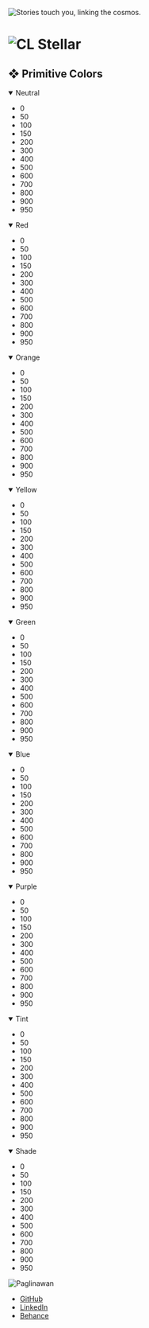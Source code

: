 
<Meta title="CL Stellar" />

<Image
  class="absolute z-10 top-0 left-0 w-full h-full object-cover"
  src={Stellar}
  alt="Stories touch you, linking the cosmos."
/>
<main id="cl-doc" class="relative z-20">
  <h1 class="mb-12">
    <Image
      width={280}
      height={0}
      layout="intrinsic"
      class=""
      src={CLStellar}
      alt="CL Stellar"
    />
  </h1>
  <section>
    <h2 class="font-semibold text-2xl border-0 text-inherit">
      ❖ Primitive Colors
    </h2>
    <div class="grid gap-6 mt-6">
      <details open>
        <summary class="list-none flex items-center gap-2 font-semibold text-lg border-0 cursor-pointer">
          Neutral
        </summary>
        <ul class="flex flex-wrap gap-4 mt-2">
          <li class="relative w-8 h-8 rounded-full bg-cl-neutral-0 transition-transform hover:scale-110 hover:shadow-lg hover:shadow-slate-500/50 border border-cl-neutral-50">
            <div class="absolute inset-0 flex items-center justify-center text-xs select-none opacity-30 transition-opacity hover:opacity-100 text-black">
              0
            </div>
          </li>
          <li class="relative w-8 h-8 rounded-full bg-cl-neutral-50 transition-transform hover:scale-110 hover:shadow-lg hover:shadow-slate-500/50">
            <div class="absolute inset-0 flex items-center justify-center text-xs select-none opacity-30 transition-opacity hover:opacity-100 text-black">
              50
            </div>
          </li>
          <li class="relative w-8 h-8 rounded-full bg-cl-neutral-100 transition-transform hover:scale-110 hover:shadow-lg hover:shadow-slate-500/50">
            <div class="absolute inset-0 flex items-center justify-center text-xs select-none opacity-30 transition-opacity hover:opacity-100 text-black">
              100
            </div>
          </li>
          <li class="relative w-8 h-8 rounded-full bg-cl-neutral-150 transition-transform hover:scale-110 hover:shadow-lg hover:shadow-slate-500/50">
            <div class="absolute inset-0 flex items-center justify-center text-xs select-none opacity-30 transition-opacity hover:opacity-100 text-black">
              150
            </div>
          </li>
          <li class="relative w-8 h-8 rounded-full bg-cl-neutral-200 transition-transform hover:scale-110 hover:shadow-lg hover:shadow-slate-500/50">
            <div class="absolute inset-0 flex items-center justify-center text-xs select-none opacity-30 transition-opacity hover:opacity-100 text-black">
              200
            </div>
          </li>
          <li class="relative w-8 h-8 rounded-full bg-cl-neutral-300 transition-transform hover:scale-110 hover:shadow-lg hover:shadow-slate-500/50">
            <div class="absolute inset-0 flex items-center justify-center text-xs select-none opacity-30 transition-opacity hover:opacity-100 text-white">
              300
            </div>
          </li>
          <li class="relative w-8 h-8 rounded-full bg-cl-neutral-400 transition-transform hover:scale-110 hover:shadow-lg hover:shadow-slate-500/50">
            <div class="absolute inset-0 flex items-center justify-center text-xs select-none opacity-30 transition-opacity hover:opacity-100 text-white">
              400
            </div>
          </li>
          <li class="relative w-8 h-8 rounded-full bg-cl-neutral-500 transition-transform hover:scale-110 hover:shadow-lg hover:shadow-slate-500/50">
            <div class="absolute inset-0 flex items-center justify-center text-xs select-none opacity-30 transition-opacity hover:opacity-100 text-white">
              500
            </div>
          </li>
          <li class="relative w-8 h-8 rounded-full bg-cl-neutral-600 transition-transform hover:scale-110 hover:shadow-lg hover:shadow-slate-500/50">
            <div class="absolute inset-0 flex items-center justify-center text-xs select-none opacity-30 transition-opacity hover:opacity-100 text-white">
              600
            </div>
          </li>
          <li class="relative w-8 h-8 rounded-full bg-cl-neutral-700 transition-transform hover:scale-110 hover:shadow-lg hover:shadow-slate-500/50">
            <div class="absolute inset-0 flex items-center justify-center text-xs select-none opacity-30 transition-opacity hover:opacity-100 text-white">
              700
            </div>
          </li>
          <li class="relative w-8 h-8 rounded-full bg-cl-neutral-800 transition-transform hover:scale-110 hover:shadow-lg hover:shadow-slate-500/50">
            <div class="absolute inset-0 flex items-center justify-center text-xs select-none opacity-30 transition-opacity hover:opacity-100 text-white">
              800
            </div>
          </li>
          <li class="relative w-8 h-8 rounded-full bg-cl-neutral-900 transition-transform hover:scale-110 hover:shadow-lg hover:shadow-slate-500/50">
            <div class="absolute inset-0 flex items-center justify-center text-xs select-none opacity-30 transition-opacity hover:opacity-100 text-white">
              900
            </div>
          </li>
          <li class="relative w-8 h-8 rounded-full bg-cl-neutral-950 transition-transform hover:scale-110 hover:shadow-lg hover:shadow-slate-500/50">
            <div class="absolute inset-0 flex items-center justify-center text-xs select-none opacity-30 transition-opacity hover:opacity-100 text-white">
              950
            </div>
          </li>
        </ul>
      </details>
      <details open>
        <summary class="list-none flex items-center gap-2 font-semibold text-lg border-0 cursor-pointer">
          Red
        </summary>
        <ul class="flex flex-wrap gap-4 mt-2">
          <li class="relative w-8 h-8 rounded-full bg-cl-red-0 transition-transform hover:scale-110 hover:shadow-lg hover:shadow-slate-500/50">
            <div class="absolute inset-0 flex items-center justify-center text-xs select-none opacity-30 transition-opacity hover:opacity-100 text-black">
              0
            </div>
          </li>
          <li class="relative w-8 h-8 rounded-full bg-cl-red-50 transition-transform hover:scale-110 hover:shadow-lg hover:shadow-slate-500/50">
            <div class="absolute inset-0 flex items-center justify-center text-xs select-none opacity-30 transition-opacity hover:opacity-100 text-black">
              50
            </div>
          </li>
          <li class="relative w-8 h-8 rounded-full bg-cl-red-100 transition-transform hover:scale-110 hover:shadow-lg hover:shadow-slate-500/50">
            <div class="absolute inset-0 flex items-center justify-center text-xs select-none opacity-30 transition-opacity hover:opacity-100 text-black">
              100
            </div>
          </li>
          <li class="relative w-8 h-8 rounded-full bg-cl-red-150 transition-transform hover:scale-110 hover:shadow-lg hover:shadow-slate-500/50">
            <div class="absolute inset-0 flex items-center justify-center text-xs select-none opacity-30 transition-opacity hover:opacity-100 text-black">
              150
            </div>
          </li>
          <li class="relative w-8 h-8 rounded-full bg-cl-red-200 transition-transform hover:scale-110 hover:shadow-lg hover:shadow-slate-500/50">
            <div class="absolute inset-0 flex items-center justify-center text-xs select-none opacity-30 transition-opacity hover:opacity-100 text-black">
              200
            </div>
          </li>
          <li class="relative w-8 h-8 rounded-full bg-cl-red-300 transition-transform hover:scale-110 hover:shadow-lg hover:shadow-slate-500/50">
            <div class="absolute inset-0 flex items-center justify-center text-xs select-none opacity-30 transition-opacity hover:opacity-100 text-white">
              300
            </div>
          </li>
          <li class="relative w-8 h-8 rounded-full bg-cl-red-400 transition-transform hover:scale-110 hover:shadow-lg hover:shadow-slate-500/50">
            <div class="absolute inset-0 flex items-center justify-center text-xs select-none opacity-30 transition-opacity hover:opacity-100 text-white">
              400
            </div>
          </li>
          <li class="relative w-8 h-8 rounded-full bg-cl-red-500 transition-transform hover:scale-110 hover:shadow-lg hover:shadow-slate-500/50">
            <div class="absolute inset-0 flex items-center justify-center text-xs select-none opacity-30 transition-opacity hover:opacity-100 text-white">
              500
            </div>
          </li>
          <li class="relative w-8 h-8 rounded-full bg-cl-red-600 transition-transform hover:scale-110 hover:shadow-lg hover:shadow-slate-500/50">
            <div class="absolute inset-0 flex items-center justify-center text-xs select-none opacity-30 transition-opacity hover:opacity-100 text-white">
              600
            </div>
          </li>
          <li class="relative w-8 h-8 rounded-full bg-cl-red-700 transition-transform hover:scale-110 hover:shadow-lg hover:shadow-slate-500/50">
            <div class="absolute inset-0 flex items-center justify-center text-xs select-none opacity-30 transition-opacity hover:opacity-100 text-white">
              700
            </div>
          </li>
          <li class="relative w-8 h-8 rounded-full bg-cl-red-800 transition-transform hover:scale-110 hover:shadow-lg hover:shadow-slate-500/50">
            <div class="absolute inset-0 flex items-center justify-center text-xs select-none opacity-30 transition-opacity hover:opacity-100 text-white">
              800
            </div>
          </li>
          <li class="relative w-8 h-8 rounded-full bg-cl-red-900 transition-transform hover:scale-110 hover:shadow-lg hover:shadow-slate-500/50">
            <div class="absolute inset-0 flex items-center justify-center text-xs select-none opacity-30 transition-opacity hover:opacity-100 text-white">
              900
            </div>
          </li>
          <li class="relative w-8 h-8 rounded-full bg-cl-red-950 transition-transform hover:scale-110 hover:shadow-lg hover:shadow-slate-500/50">
            <div class="absolute inset-0 flex items-center justify-center text-xs select-none opacity-30 transition-opacity hover:opacity-100 text-white">
              950
            </div>
          </li>
        </ul>
      </details>
      <details open>
        <summary class="list-none flex items-center gap-2 font-semibold text-lg border-0 cursor-pointer">
          Orange
        </summary>
        <ul class="flex flex-wrap gap-4 mt-2">
          <li class="relative w-8 h-8 rounded-full bg-cl-orange-0 transition-transform hover:scale-110 hover:shadow-lg hover:shadow-slate-500/50">
            <div class="absolute inset-0 flex items-center justify-center text-xs select-none opacity-30 transition-opacity hover:opacity-100 text-black">
              0
            </div>
          </li>
          <li class="relative w-8 h-8 rounded-full bg-cl-orange-50 transition-transform hover:scale-110 hover:shadow-lg hover:shadow-slate-500/50">
            <div class="absolute inset-0 flex items-center justify-center text-xs select-none opacity-30 transition-opacity hover:opacity-100 text-black">
              50
            </div>
          </li>
          <li class="relative w-8 h-8 rounded-full bg-cl-orange-100 transition-transform hover:scale-110 hover:shadow-lg hover:shadow-slate-500/50">
            <div class="absolute inset-0 flex items-center justify-center text-xs select-none opacity-30 transition-opacity hover:opacity-100 text-black">
              100
            </div>
          </li>
          <li class="relative w-8 h-8 rounded-full bg-cl-orange-150 transition-transform hover:scale-110 hover:shadow-lg hover:shadow-slate-500/50">
            <div class="absolute inset-0 flex items-center justify-center text-xs select-none opacity-30 transition-opacity hover:opacity-100 text-black">
              150
            </div>
          </li>
          <li class="relative w-8 h-8 rounded-full bg-cl-orange-200 transition-transform hover:scale-110 hover:shadow-lg hover:shadow-slate-500/50">
            <div class="absolute inset-0 flex items-center justify-center text-xs select-none opacity-30 transition-opacity hover:opacity-100 text-black">
              200
            </div>
          </li>
          <li class="relative w-8 h-8 rounded-full bg-cl-orange-300 transition-transform hover:scale-110 hover:shadow-lg hover:shadow-slate-500/50">
            <div class="absolute inset-0 flex items-center justify-center text-xs select-none opacity-30 transition-opacity hover:opacity-100 text-black">
              300
            </div>
          </li>
          <li class="relative w-8 h-8 rounded-full bg-cl-orange-400 transition-transform hover:scale-110 hover:shadow-lg hover:shadow-slate-500/50">
            <div class="absolute inset-0 flex items-center justify-center text-xs select-none opacity-30 transition-opacity hover:opacity-100 text-black">
              400
            </div>
          </li>
          <li class="relative w-8 h-8 rounded-full bg-cl-orange-500 transition-transform hover:scale-110 hover:shadow-lg hover:shadow-slate-500/50">
            <div class="absolute inset-0 flex items-center justify-center text-xs select-none opacity-30 transition-opacity hover:opacity-100 text-white">
              500
            </div>
          </li>
          <li class="relative w-8 h-8 rounded-full bg-cl-orange-600 transition-transform hover:scale-110 hover:shadow-lg hover:shadow-slate-500/50">
            <div class="absolute inset-0 flex items-center justify-center text-xs select-none opacity-30 transition-opacity hover:opacity-100 text-white">
              600
            </div>
          </li>
          <li class="relative w-8 h-8 rounded-full bg-cl-orange-700 transition-transform hover:scale-110 hover:shadow-lg hover:shadow-slate-500/50">
            <div class="absolute inset-0 flex items-center justify-center text-xs select-none opacity-30 transition-opacity hover:opacity-100 text-white">
              700
            </div>
          </li>
          <li class="relative w-8 h-8 rounded-full bg-cl-orange-800 transition-transform hover:scale-110 hover:shadow-lg hover:shadow-slate-500/50">
            <div class="absolute inset-0 flex items-center justify-center text-xs select-none opacity-30 transition-opacity hover:opacity-100 text-white">
              800
            </div>
          </li>
          <li class="relative w-8 h-8 rounded-full bg-cl-orange-900 transition-transform hover:scale-110 hover:shadow-lg hover:shadow-slate-500/50">
            <div class="absolute inset-0 flex items-center justify-center text-xs select-none opacity-30 transition-opacity hover:opacity-100 text-white">
              900
            </div>
          </li>
          <li class="relative w-8 h-8 rounded-full bg-cl-orange-950 transition-transform hover:scale-110 hover:shadow-lg hover:shadow-slate-500/50">
            <div class="absolute inset-0 flex items-center justify-center text-xs select-none opacity-30 transition-opacity hover:opacity-100 text-white">
              950
            </div>
          </li>
        </ul>
      </details>
      <details open>
        <summary class="list-none flex items-center gap-2 font-semibold text-lg border-0 cursor-pointer">
          Yellow
        </summary>
        <ul class="flex flex-wrap gap-4 mt-2">
          <li class="relative w-8 h-8 rounded-full bg-cl-yellow-0 transition-transform hover:scale-110 hover:shadow-lg hover:shadow-slate-500/50">
            <div class="absolute inset-0 flex items-center justify-center text-xs select-none opacity-30 transition-opacity hover:opacity-100 text-black">
              0
            </div>
          </li>
          <li class="relative w-8 h-8 rounded-full bg-cl-yellow-50 transition-transform hover:scale-110 hover:shadow-lg hover:shadow-slate-500/50">
            <div class="absolute inset-0 flex items-center justify-center text-xs select-none opacity-30 transition-opacity hover:opacity-100 text-black">
              50
            </div>
          </li>
          <li class="relative w-8 h-8 rounded-full bg-cl-yellow-100 transition-transform hover:scale-110 hover:shadow-lg hover:shadow-slate-500/50">
            <div class="absolute inset-0 flex items-center justify-center text-xs select-none opacity-30 transition-opacity hover:opacity-100 text-black">
              100
            </div>
          </li>
          <li class="relative w-8 h-8 rounded-full bg-cl-yellow-150 transition-transform hover:scale-110 hover:shadow-lg hover:shadow-slate-500/50">
            <div class="absolute inset-0 flex items-center justify-center text-xs select-none opacity-30 transition-opacity hover:opacity-100 text-black">
              150
            </div>
          </li>
          <li class="relative w-8 h-8 rounded-full bg-cl-yellow-200 transition-transform hover:scale-110 hover:shadow-lg hover:shadow-slate-500/50">
            <div class="absolute inset-0 flex items-center justify-center text-xs select-none opacity-30 transition-opacity hover:opacity-100 text-black">
              200
            </div>
          </li>
          <li class="relative w-8 h-8 rounded-full bg-cl-yellow-300 transition-transform hover:scale-110 hover:shadow-lg hover:shadow-slate-500/50">
            <div class="absolute inset-0 flex items-center justify-center text-xs select-none opacity-30 transition-opacity hover:opacity-100 text-black">
              300
            </div>
          </li>
          <li class="relative w-8 h-8 rounded-full bg-cl-yellow-400 transition-transform hover:scale-110 hover:shadow-lg hover:shadow-slate-500/50">
            <div class="absolute inset-0 flex items-center justify-center text-xs select-none opacity-30 transition-opacity hover:opacity-100 text-black">
              400
            </div>
          </li>
          <li class="relative w-8 h-8 rounded-full bg-cl-yellow-500 transition-transform hover:scale-110 hover:shadow-lg hover:shadow-slate-500/50">
            <div class="absolute inset-0 flex items-center justify-center text-xs select-none opacity-30 transition-opacity hover:opacity-100 text-black">
              500
            </div>
          </li>
          <li class="relative w-8 h-8 rounded-full bg-cl-yellow-600 transition-transform hover:scale-110 hover:shadow-lg hover:shadow-slate-500/50">
            <div class="absolute inset-0 flex items-center justify-center text-xs select-none opacity-30 transition-opacity hover:opacity-100 text-white">
              600
            </div>
          </li>
          <li class="relative w-8 h-8 rounded-full bg-cl-yellow-700 transition-transform hover:scale-110 hover:shadow-lg hover:shadow-slate-500/50">
            <div class="absolute inset-0 flex items-center justify-center text-xs select-none opacity-30 transition-opacity hover:opacity-100 text-white">
              700
            </div>
          </li>
          <li class="relative w-8 h-8 rounded-full bg-cl-yellow-800 transition-transform hover:scale-110 hover:shadow-lg hover:shadow-slate-500/50">
            <div class="absolute inset-0 flex items-center justify-center text-xs select-none opacity-30 transition-opacity hover:opacity-100 text-white">
              800
            </div>
          </li>
          <li class="relative w-8 h-8 rounded-full bg-cl-yellow-900 transition-transform hover:scale-110 hover:shadow-lg hover:shadow-slate-500/50">
            <div class="absolute inset-0 flex items-center justify-center text-xs select-none opacity-30 transition-opacity hover:opacity-100 text-white">
              900
            </div>
          </li>
          <li class="relative w-8 h-8 rounded-full bg-cl-yellow-950 transition-transform hover:scale-110 hover:shadow-lg hover:shadow-slate-500/50">
            <div class="absolute inset-0 flex items-center justify-center text-xs select-none opacity-30 transition-opacity hover:opacity-100 text-white">
              950
            </div>
          </li>
        </ul>
      </details>
      <details open>
        <summary class="list-none flex items-center gap-2 font-semibold text-lg border-0 cursor-pointer">
          Green
        </summary>
        <ul class="flex flex-wrap gap-4 mt-2">
          <li class="relative w-8 h-8 rounded-full bg-cl-green-0 transition-transform hover:scale-110 hover:shadow-lg hover:shadow-slate-500/50">
            <div class="absolute inset-0 flex items-center justify-center text-xs select-none opacity-30 transition-opacity hover:opacity-100 text-black">
              0
            </div>
          </li>
          <li class="relative w-8 h-8 rounded-full bg-cl-green-50 transition-transform hover:scale-110 hover:shadow-lg hover:shadow-slate-500/50">
            <div class="absolute inset-0 flex items-center justify-center text-xs select-none opacity-30 transition-opacity hover:opacity-100 text-black">
              50
            </div>
          </li>
          <li class="relative w-8 h-8 rounded-full bg-cl-green-100 transition-transform hover:scale-110 hover:shadow-lg hover:shadow-slate-500/50">
            <div class="absolute inset-0 flex items-center justify-center text-xs select-none opacity-30 transition-opacity hover:opacity-100 text-black">
              100
            </div>
          </li>
          <li class="relative w-8 h-8 rounded-full bg-cl-green-150 transition-transform hover:scale-110 hover:shadow-lg hover:shadow-slate-500/50">
            <div class="absolute inset-0 flex items-center justify-center text-xs select-none opacity-30 transition-opacity hover:opacity-100 text-black">
              150
            </div>
          </li>
          <li class="relative w-8 h-8 rounded-full bg-cl-green-200 transition-transform hover:scale-110 hover:shadow-lg hover:shadow-slate-500/50">
            <div class="absolute inset-0 flex items-center justify-center text-xs select-none opacity-30 transition-opacity hover:opacity-100 text-black">
              200
            </div>
          </li>
          <li class="relative w-8 h-8 rounded-full bg-cl-green-300 transition-transform hover:scale-110 hover:shadow-lg hover:shadow-slate-500/50">
            <div class="absolute inset-0 flex items-center justify-center text-xs select-none opacity-30 transition-opacity hover:opacity-100 text-black">
              300
            </div>
          </li>
          <li class="relative w-8 h-8 rounded-full bg-cl-green-400 transition-transform hover:scale-110 hover:shadow-lg hover:shadow-slate-500/50">
            <div class="absolute inset-0 flex items-center justify-center text-xs select-none opacity-30 transition-opacity hover:opacity-100 text-white">
              400
            </div>
          </li>
          <li class="relative w-8 h-8 rounded-full bg-cl-green-500 transition-transform hover:scale-110 hover:shadow-lg hover:shadow-slate-500/50">
            <div class="absolute inset-0 flex items-center justify-center text-xs select-none opacity-30 transition-opacity hover:opacity-100 text-white">
              500
            </div>
          </li>
          <li class="relative w-8 h-8 rounded-full bg-cl-green-600 transition-transform hover:scale-110 hover:shadow-lg hover:shadow-slate-500/50">
            <div class="absolute inset-0 flex items-center justify-center text-xs select-none opacity-30 transition-opacity hover:opacity-100 text-white">
              600
            </div>
          </li>
          <li class="relative w-8 h-8 rounded-full bg-cl-green-700 transition-transform hover:scale-110 hover:shadow-lg hover:shadow-slate-500/50">
            <div class="absolute inset-0 flex items-center justify-center text-xs select-none opacity-30 transition-opacity hover:opacity-100 text-white">
              700
            </div>
          </li>
          <li class="relative w-8 h-8 rounded-full bg-cl-green-800 transition-transform hover:scale-110 hover:shadow-lg hover:shadow-slate-500/50">
            <div class="absolute inset-0 flex items-center justify-center text-xs select-none opacity-30 transition-opacity hover:opacity-100 text-white">
              800
            </div>
          </li>
          <li class="relative w-8 h-8 rounded-full bg-cl-green-900 transition-transform hover:scale-110 hover:shadow-lg hover:shadow-slate-500/50">
            <div class="absolute inset-0 flex items-center justify-center text-xs select-none opacity-30 transition-opacity hover:opacity-100 text-white">
              900
            </div>
          </li>
          <li class="relative w-8 h-8 rounded-full bg-cl-green-950 transition-transform hover:scale-110 hover:shadow-lg hover:shadow-slate-500/50">
            <div class="absolute inset-0 flex items-center justify-center text-xs select-none opacity-30 transition-opacity hover:opacity-100 text-white">
              950
            </div>
          </li>
        </ul>
      </details>
      <details open>
        <summary class="list-none flex items-center gap-2 font-semibold text-lg border-0 cursor-pointer">
          Blue
        </summary>
        <ul class="flex flex-wrap gap-4 mt-2">
          <li class="relative w-8 h-8 rounded-full bg-cl-blue-0 transition-transform hover:scale-110 hover:shadow-lg hover:shadow-slate-500/50">
            <div class="absolute inset-0 flex items-center justify-center text-xs select-none opacity-30 transition-opacity hover:opacity-100 text-black">
              0
            </div>
          </li>
          <li class="relative w-8 h-8 rounded-full bg-cl-blue-50 transition-transform hover:scale-110 hover:shadow-lg hover:shadow-slate-500/50">
            <div class="absolute inset-0 flex items-center justify-center text-xs select-none opacity-30 transition-opacity hover:opacity-100 text-black">
              50
            </div>
          </li>
          <li class="relative w-8 h-8 rounded-full bg-cl-blue-100 transition-transform hover:scale-110 hover:shadow-lg hover:shadow-slate-500/50">
            <div class="absolute inset-0 flex items-center justify-center text-xs select-none opacity-30 transition-opacity hover:opacity-100 text-black">
              100
            </div>
          </li>
          <li class="relative w-8 h-8 rounded-full bg-cl-blue-150 transition-transform hover:scale-110 hover:shadow-lg hover:shadow-slate-500/50">
            <div class="absolute inset-0 flex items-center justify-center text-xs select-none opacity-30 transition-opacity hover:opacity-100 text-black">
              150
            </div>
          </li>
          <li class="relative w-8 h-8 rounded-full bg-cl-blue-200 transition-transform hover:scale-110 hover:shadow-lg hover:shadow-slate-500/50">
            <div class="absolute inset-0 flex items-center justify-center text-xs select-none opacity-30 transition-opacity hover:opacity-100 text-black">
              200
            </div>
          </li>
          <li class="relative w-8 h-8 rounded-full bg-cl-blue-300 transition-transform hover:scale-110 hover:shadow-lg hover:shadow-slate-500/50">
            <div class="absolute inset-0 flex items-center justify-center text-xs select-none opacity-30 transition-opacity hover:opacity-100 text-white">
              300
            </div>
          </li>
          <li class="relative w-8 h-8 rounded-full bg-cl-blue-400 transition-transform hover:scale-110 hover:shadow-lg hover:shadow-slate-500/50">
            <div class="absolute inset-0 flex items-center justify-center text-xs select-none opacity-30 transition-opacity hover:opacity-100 text-white">
              400
            </div>
          </li>
          <li class="relative w-8 h-8 rounded-full bg-cl-blue-500 transition-transform hover:scale-110 hover:shadow-lg hover:shadow-slate-500/50">
            <div class="absolute inset-0 flex items-center justify-center text-xs select-none opacity-30 transition-opacity hover:opacity-100 text-white">
              500
            </div>
          </li>
          <li class="relative w-8 h-8 rounded-full bg-cl-blue-600 transition-transform hover:scale-110 hover:shadow-lg hover:shadow-slate-500/50">
            <div class="absolute inset-0 flex items-center justify-center text-xs select-none opacity-30 transition-opacity hover:opacity-100 text-white">
              600
            </div>
          </li>
          <li class="relative w-8 h-8 rounded-full bg-cl-blue-700 transition-transform hover:scale-110 hover:shadow-lg hover:shadow-slate-500/50">
            <div class="absolute inset-0 flex items-center justify-center text-xs select-none opacity-30 transition-opacity hover:opacity-100 text-white">
              700
            </div>
          </li>
          <li class="relative w-8 h-8 rounded-full bg-cl-blue-800 transition-transform hover:scale-110 hover:shadow-lg hover:shadow-slate-500/50">
            <div class="absolute inset-0 flex items-center justify-center text-xs select-none opacity-30 transition-opacity hover:opacity-100 text-white">
              800
            </div>
          </li>
          <li class="relative w-8 h-8 rounded-full bg-cl-blue-900 transition-transform hover:scale-110 hover:shadow-lg hover:shadow-slate-500/50">
            <div class="absolute inset-0 flex items-center justify-center text-xs select-none opacity-30 transition-opacity hover:opacity-100 text-white">
              900
            </div>
          </li>
          <li class="relative w-8 h-8 rounded-full bg-cl-blue-950 transition-transform hover:scale-110 hover:shadow-lg hover:shadow-slate-500/50">
            <div class="absolute inset-0 flex items-center justify-center text-xs select-none opacity-30 transition-opacity hover:opacity-100 text-white">
              950
            </div>
          </li>
        </ul>
      </details>
      <details open>
        <summary class="list-none flex items-center gap-2 font-semibold text-lg border-0 cursor-pointer">
          Purple
        </summary>
        <ul class="flex flex-wrap gap-4 mt-2">
          <li class="relative w-8 h-8 rounded-full bg-cl-purple-0 transition-transform hover:scale-110 hover:shadow-lg hover:shadow-slate-500/50">
            <div class="absolute inset-0 flex items-center justify-center text-xs select-none opacity-30 transition-opacity hover:opacity-100 text-black">
              0
            </div>
          </li>
          <li class="relative w-8 h-8 rounded-full bg-cl-purple-50 transition-transform hover:scale-110 hover:shadow-lg hover:shadow-slate-500/50">
            <div class="absolute inset-0 flex items-center justify-center text-xs select-none opacity-30 transition-opacity hover:opacity-100 text-black">
              50
            </div>
          </li>
          <li class="relative w-8 h-8 rounded-full bg-cl-purple-100 transition-transform hover:scale-110 hover:shadow-lg hover:shadow-slate-500/50">
            <div class="absolute inset-0 flex items-center justify-center text-xs select-none opacity-30 transition-opacity hover:opacity-100 text-black">
              100
            </div>
          </li>
          <li class="relative w-8 h-8 rounded-full bg-cl-purple-150 transition-transform hover:scale-110 hover:shadow-lg hover:shadow-slate-500/50">
            <div class="absolute inset-0 flex items-center justify-center text-xs select-none opacity-30 transition-opacity hover:opacity-100 text-black">
              150
            </div>
          </li>
          <li class="relative w-8 h-8 rounded-full bg-cl-purple-200 transition-transform hover:scale-110 hover:shadow-lg hover:shadow-slate-500/50">
            <div class="absolute inset-0 flex items-center justify-center text-xs select-none opacity-30 transition-opacity hover:opacity-100 text-black">
              200
            </div>
          </li>
          <li class="relative w-8 h-8 rounded-full bg-cl-purple-300 transition-transform hover:scale-110 hover:shadow-lg hover:shadow-slate-500/50">
            <div class="absolute inset-0 flex items-center justify-center text-xs select-none opacity-30 transition-opacity hover:opacity-100 text-black">
              300
            </div>
          </li>
          <li class="relative w-8 h-8 rounded-full bg-cl-purple-400 transition-transform hover:scale-110 hover:shadow-lg hover:shadow-slate-500/50">
            <div class="absolute inset-0 flex items-center justify-center text-xs select-none opacity-30 transition-opacity hover:opacity-100 text-white">
              400
            </div>
          </li>
          <li class="relative w-8 h-8 rounded-full bg-cl-purple-500 transition-transform hover:scale-110 hover:shadow-lg hover:shadow-slate-500/50">
            <div class="absolute inset-0 flex items-center justify-center text-xs select-none opacity-30 transition-opacity hover:opacity-100 text-white">
              500
            </div>
          </li>
          <li class="relative w-8 h-8 rounded-full bg-cl-purple-600 transition-transform hover:scale-110 hover:shadow-lg hover:shadow-slate-500/50">
            <div class="absolute inset-0 flex items-center justify-center text-xs select-none opacity-30 transition-opacity hover:opacity-100 text-white">
              600
            </div>
          </li>
          <li class="relative w-8 h-8 rounded-full bg-cl-purple-700 transition-transform hover:scale-110 hover:shadow-lg hover:shadow-slate-500/50">
            <div class="absolute inset-0 flex items-center justify-center text-xs select-none opacity-30 transition-opacity hover:opacity-100 text-white">
              700
            </div>
          </li>
          <li class="relative w-8 h-8 rounded-full bg-cl-purple-800 transition-transform hover:scale-110 hover:shadow-lg hover:shadow-slate-500/50">
            <div class="absolute inset-0 flex items-center justify-center text-xs select-none opacity-30 transition-opacity hover:opacity-100 text-white">
              800
            </div>
          </li>
          <li class="relative w-8 h-8 rounded-full bg-cl-purple-900 transition-transform hover:scale-110 hover:shadow-lg hover:shadow-slate-500/50">
            <div class="absolute inset-0 flex items-center justify-center text-xs select-none opacity-30 transition-opacity hover:opacity-100 text-white">
              900
            </div>
          </li>
          <li class="relative w-8 h-8 rounded-full bg-cl-purple-950 transition-transform hover:scale-110 hover:shadow-lg hover:shadow-slate-500/50">
            <div class="absolute inset-0 flex items-center justify-center text-xs select-none opacity-30 transition-opacity hover:opacity-100 text-white">
              950
            </div>
          </li>
        </ul>
      </details>
      <details open>
        <summary class="list-none flex items-center gap-2 font-semibold text-lg border-0 cursor-pointer">
          Tint
        </summary>
        <ul class="flex flex-wrap gap-4 mt-2">
          <li class="relative w-8 h-8 rounded-full bg-cl-tint-0 transition-transform hover:scale-110 hover:shadow-lg hover:shadow-slate-500/50">
            <div class="absolute inset-0 flex items-center justify-center text-xs select-none opacity-30 transition-opacity hover:opacity-100 text-white">
              0
            </div>
          </li>
          <li class="relative w-8 h-8 rounded-full bg-cl-tint-50 transition-transform hover:scale-110 hover:shadow-lg hover:shadow-slate-500/50">
            <div class="absolute inset-0 flex items-center justify-center text-xs select-none opacity-30 transition-opacity hover:opacity-100 text-white">
              50
            </div>
          </li>
          <li class="relative w-8 h-8 rounded-full bg-cl-tint-100 transition-transform hover:scale-110 hover:shadow-lg hover:shadow-slate-500/50">
            <div class="absolute inset-0 flex items-center justify-center text-xs select-none opacity-30 transition-opacity hover:opacity-100 text-white">
              100
            </div>
          </li>
          <li class="relative w-8 h-8 rounded-full bg-cl-tint-150 transition-transform hover:scale-110 hover:shadow-lg hover:shadow-slate-500/50">
            <div class="absolute inset-0 flex items-center justify-center text-xs select-none opacity-30 transition-opacity hover:opacity-100 text-white">
              150
            </div>
          </li>
          <li class="relative w-8 h-8 rounded-full bg-cl-tint-200 transition-transform hover:scale-110 hover:shadow-lg hover:shadow-slate-500/50">
            <div class="absolute inset-0 flex items-center justify-center text-xs select-none opacity-30 transition-opacity hover:opacity-100 text-white">
              200
            </div>
          </li>
          <li class="relative w-8 h-8 rounded-full bg-cl-tint-300 transition-transform hover:scale-110 hover:shadow-lg hover:shadow-slate-500/50">
            <div class="absolute inset-0 flex items-center justify-center text-xs select-none opacity-30 transition-opacity hover:opacity-100 text-white">
              300
            </div>
          </li>
          <li class="relative w-8 h-8 rounded-full bg-cl-tint-400 transition-transform hover:scale-110 hover:shadow-lg hover:shadow-slate-500/50">
            <div class="absolute inset-0 flex items-center justify-center text-xs select-none opacity-30 transition-opacity hover:opacity-100 text-white">
              400
            </div>
          </li>
          <li class="relative w-8 h-8 rounded-full bg-cl-tint-500 transition-transform hover:scale-110 hover:shadow-lg hover:shadow-slate-500/50">
            <div class="absolute inset-0 flex items-center justify-center text-xs select-none opacity-30 transition-opacity hover:opacity-100 text-white">
              500
            </div>
          </li>
          <li class="relative w-8 h-8 rounded-full bg-cl-tint-600 transition-transform hover:scale-110 hover:shadow-lg hover:shadow-slate-500/50">
            <div class="absolute inset-0 flex items-center justify-center text-xs select-none opacity-30 transition-opacity hover:opacity-100 text-black">
              600
            </div>
          </li>
          <li class="relative w-8 h-8 rounded-full bg-cl-tint-700 transition-transform hover:scale-110 hover:shadow-lg hover:shadow-slate-500/50">
            <div class="absolute inset-0 flex items-center justify-center text-xs select-none opacity-30 transition-opacity hover:opacity-100 text-black">
              700
            </div>
          </li>
          <li class="relative w-8 h-8 rounded-full bg-cl-tint-800 transition-transform hover:scale-110 hover:shadow-lg hover:shadow-slate-500/50">
            <div class="absolute inset-0 flex items-center justify-center text-xs select-none opacity-30 transition-opacity hover:opacity-100 text-black">
              800
            </div>
          </li>
          <li class="relative w-8 h-8 rounded-full bg-cl-tint-900 transition-transform hover:scale-110 hover:shadow-lg hover:shadow-slate-500/50">
            <div class="absolute inset-0 flex items-center justify-center text-xs select-none opacity-30 transition-opacity hover:opacity-100 text-black">
              900
            </div>
          </li>
          <li class="relative w-8 h-8 rounded-full bg-cl-tint-950 transition-transform hover:scale-110 hover:shadow-lg hover:shadow-slate-500/50">
            <div class="absolute inset-0 flex items-center justify-center text-xs select-none opacity-30 transition-opacity hover:opacity-100 text-black">
              950
            </div>
          </li>
        </ul>
      </details>
      <details open>
        <summary class="list-none flex items-center gap-2 font-semibold text-lg border-0 cursor-pointer">
          Shade
        </summary>
        <ul class="flex flex-wrap gap-4 mt-2">
          <li class="relative w-8 h-8 rounded-full bg-cl-shade-0 transition-transform hover:scale-110 hover:shadow-lg hover:shadow-slate-500/50">
            <div class="absolute inset-0 flex items-center justify-center text-xs select-none opacity-30 transition-opacity hover:opacity-100 text-white">
              0
            </div>
          </li>
          <li class="relative w-8 h-8 rounded-full bg-cl-shade-50 transition-transform hover:scale-110 hover:shadow-lg hover:shadow-slate-500/50">
            <div class="absolute inset-0 flex items-center justify-center text-xs select-none opacity-30 transition-opacity hover:opacity-100 text-white">
              50
            </div>
          </li>
          <li class="relative w-8 h-8 rounded-full bg-cl-shade-100 transition-transform hover:scale-110 hover:shadow-lg hover:shadow-slate-500/50">
            <div class="absolute inset-0 flex items-center justify-center text-xs select-none opacity-30 transition-opacity hover:opacity-100 text-white">
              100
            </div>
          </li>
          <li class="relative w-8 h-8 rounded-full bg-cl-shade-150 transition-transform hover:scale-110 hover:shadow-lg hover:shadow-slate-500/50">
            <div class="absolute inset-0 flex items-center justify-center text-xs select-none opacity-30 transition-opacity hover:opacity-100 text-white">
              150
            </div>
          </li>
          <li class="relative w-8 h-8 rounded-full bg-cl-shade-200 transition-transform hover:scale-110 hover:shadow-lg hover:shadow-slate-500/50">
            <div class="absolute inset-0 flex items-center justify-center text-xs select-none opacity-30 transition-opacity hover:opacity-100 text-white">
              200
            </div>
          </li>
          <li class="relative w-8 h-8 rounded-full bg-cl-shade-300 transition-transform hover:scale-110 hover:shadow-lg hover:shadow-slate-500/50">
            <div class="absolute inset-0 flex items-center justify-center text-xs select-none opacity-30 transition-opacity hover:opacity-100 text-white">
              300
            </div>
          </li>
          <li class="relative w-8 h-8 rounded-full bg-cl-shade-400 transition-transform hover:scale-110 hover:shadow-lg hover:shadow-slate-500/50">
            <div class="absolute inset-0 flex items-center justify-center text-xs select-none opacity-30 transition-opacity hover:opacity-100 text-white">
              400
            </div>
          </li>
          <li class="relative w-8 h-8 rounded-full bg-cl-shade-500 transition-transform hover:scale-110 hover:shadow-lg hover:shadow-slate-500/50">
            <div class="absolute inset-0 flex items-center justify-center text-xs select-none opacity-30 transition-opacity hover:opacity-100 text-white">
              500
            </div>
          </li>
          <li class="relative w-8 h-8 rounded-full bg-cl-shade-600 transition-transform hover:scale-110 hover:shadow-lg hover:shadow-slate-500/50">
            <div class="absolute inset-0 flex items-center justify-center text-xs select-none opacity-30 transition-opacity hover:opacity-100 text-white">
              600
            </div>
          </li>
          <li class="relative w-8 h-8 rounded-full bg-cl-shade-700 transition-transform hover:scale-110 hover:shadow-lg hover:shadow-slate-500/50">
            <div class="absolute inset-0 flex items-center justify-center text-xs select-none opacity-30 transition-opacity hover:opacity-100 text-white">
              700
            </div>
          </li>
          <li class="relative w-8 h-8 rounded-full bg-cl-shade-800 transition-transform hover:scale-110 hover:shadow-lg hover:shadow-slate-500/50">
            <div class="absolute inset-0 flex items-center justify-center text-xs select-none opacity-30 transition-opacity hover:opacity-100 text-white">
              800
            </div>
          </li>
          <li class="relative w-8 h-8 rounded-full bg-cl-shade-900 transition-transform hover:scale-110 hover:shadow-lg hover:shadow-slate-500/50">
            <div class="absolute inset-0 flex items-center justify-center text-xs select-none opacity-30 transition-opacity hover:opacity-100 text-white">
              900
            </div>
          </li>
          <li class="relative w-8 h-8 rounded-full bg-cl-shade-950 transition-transform hover:scale-110 hover:shadow-lg hover:shadow-slate-500/50">
            <div class="absolute inset-0 flex items-center justify-center text-xs select-none opacity-30 transition-opacity hover:opacity-100 text-white">
              950
            </div>
          </li>
        </ul>
      </details>
    </div>
  </section>
  <footer class="flex gap-4 mt-10 pt-3 border-t border-cl-neutral-800">
    <Image
      class="ft-logo w-6 h-6 object-contain"
      src={PaglinawanLogo}
      alt="Paglinawan"
    />
    <ul class="flex items-center gap-8">
      <li><a href="https://github.com/Paglinawan" target="_blank" class="font-semibold text-cl-neutral-0 cursor-pointer hover:opacity-40 transition duration-150 ease-out">GitHub</a></li>
      <li class="relative"><div class="absolute top-0 bottom-0 -left-4 bg-cl-neutral-800 w-px"></div><a href="https://www.linkedin.com/in/paglinawan0520/" target="_blank" class="font-semibold text-cl-neutral-0 cursor-pointer hover:opacity-40 transition duration-150 ease-out">LinkedIn</a></li>
      <li class="relative"><div class="absolute top-0 bottom-0 -left-4 bg-cl-neutral-800 w-px"></div><a href="https://www.behance.net/mihohoriuchi" target="_blank" class="font-semibold text-cl-neutral-0 cursor-pointer hover:opacity-40 transition duration-150 ease-out">Behance</a></li>
    </ul>
  </footer>
</main>
<style>
  {`
    /* Style */
    #cl-doc *,#cl-doc *::before,#cl-doc *::after {
      margin: 0;
      padding: 0;
      box-sizing: border-box;
    }
    #cl-doc ol,#cl-doc ul,#cl-doc li {
      list-style: none;
    }
    #cl-doc img {
      max-width: 100%;
    }
    #cl-doc table {
      border-collapse: collapse;
    }
    #cl-doc p {
      display: inline-block;
      color: inherit !important;
      font-size: inherit;
    }
    #cl-doc summary::-webkit-details-marker {
      display:none;
    }

    /* Style */
    .sbdocs {
      background: #0B0F2B;
      color: #ffffff;
    }
    #cl-doc details summary::before{
      content: "+";
    }
    #cl-doc details[open] summary::before{
      content: "-";
    }

`}

</style>
